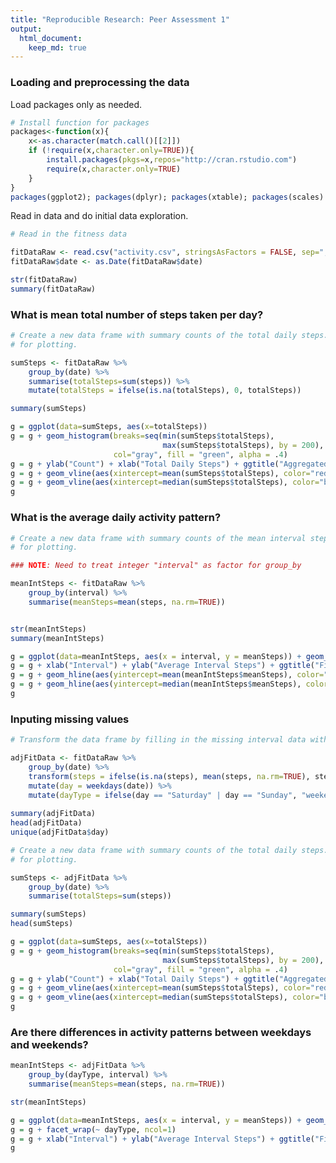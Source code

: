 ```yaml
---
title: "Reproducible Research: Peer Assessment 1"
output: 
  html_document:
    keep_md: true
---
```



### Loading and preprocessing the data

Load packages only as needed. 

```r

# Install function for packages    
packages<-function(x){
    x<-as.character(match.call()[[2]])
    if (!require(x,character.only=TRUE)){
        install.packages(pkgs=x,repos="http://cran.rstudio.com")
        require(x,character.only=TRUE)
    }
}
packages(ggplot2); packages(dplyr); packages(xtable); packages(scales)
```

Read in data and do initial data exploration. 

```r

# Read in the fitness data

fitDataRaw <- read.csv("activity.csv", stringsAsFactors = FALSE, sep="," )
fitDataRaw$date <- as.Date(fitDataRaw$date)

str(fitDataRaw)
summary(fitDataRaw)

```


### What is mean total number of steps taken per day?

```r

# Create a new data frame with summary counts of the total daily steps. Convert NAs to zero 
# for plotting. 

sumSteps <- fitDataRaw %>%
    group_by(date) %>%
    summarise(totalSteps=sum(steps)) %>%
    mutate(totalSteps = ifelse(is.na(totalSteps), 0, totalSteps))

summary(sumSteps)

g = ggplot(data=sumSteps, aes(x=totalSteps)) 
g = g + geom_histogram(breaks=seq(min(sumSteps$totalSteps), 
                                  max(sumSteps$totalSteps), by = 200),
                       col="gray", fill = "green", alpha = .4)
g = g + ylab("Count") + xlab("Total Daily Steps") + ggtitle("Aggregated Total Daily Steps")  
g = g + geom_vline(aes(xintercept=mean(sumSteps$totalSteps), color="red", linetype="dashed"))
g = g + geom_vline(aes(xintercept=median(sumSteps$totalSteps), color="blue", linetype="solid"))
g 


```



### What is the average daily activity pattern?

```r

# Create a new data frame with summary counts of the mean interval steps. Convert NAs to zero 
# for plotting. 

### NOTE: Need to treat integer "interval" as factor for group_by

meanIntSteps <- fitDataRaw %>%
    group_by(interval) %>%
    summarise(meanSteps=mean(steps, na.rm=TRUE)) 


str(meanIntSteps)
summary(meanIntSteps)

g = ggplot(data=meanIntSteps, aes(x = interval, y = meanSteps)) + geom_line()
g = g + xlab("Interval") + ylab("Average Interval Steps") + ggtitle("FitBit Interval Mean Steps")
g = g + geom_hline(aes(yintercept=mean(meanIntSteps$meanSteps), color="red", linetype="dashed"))
g = g + geom_hline(aes(yintercept=median(meanIntSteps$meanSteps), color="blue", linetype="solid"))
g

```


### Inputing missing values

```r

# Transform the data frame by filling in the missing interval data with average interval data. 

adjFitData <- fitDataRaw %>%
    group_by(date) %>%
    transform(steps = ifelse(is.na(steps), mean(steps, na.rm=TRUE), steps)) %>%
    mutate(day = weekdays(date)) %>%
    mutate(dayType = ifelse(day == "Saturday" | day == "Sunday", "weekend", "weekday"))
              
summary(adjFitData)
head(adjFitData)
unique(adjFitData$day)

# Create a new data frame with summary counts of the total daily steps. Convert NAs to zero 
# for plotting. 

sumSteps <- adjFitData %>%
    group_by(date) %>%
    summarise(totalSteps=sum(steps))

summary(sumSteps)
head(sumSteps)

g = ggplot(data=sumSteps, aes(x=totalSteps)) 
g = g + geom_histogram(breaks=seq(min(sumSteps$totalSteps), 
                                  max(sumSteps$totalSteps), by = 200),
                       col="gray", fill = "green", alpha = .4)
g = g + ylab("Count") + xlab("Total Daily Steps") + ggtitle("Aggregated Total Daily Steps")  
g = g + geom_vline(aes(xintercept=mean(sumSteps$totalSteps), color="red", linetype="dashed"))
g = g + geom_vline(aes(xintercept=median(sumSteps$totalSteps), color="blue", linetype="solid"))
g 

```





### Are there differences in activity patterns between weekdays and weekends?

```r

meanIntSteps <- adjFitData %>%
    group_by(dayType, interval) %>%
    summarise(meanSteps=mean(steps, na.rm=TRUE)) 

str(meanIntSteps)

g = ggplot(data=meanIntSteps, aes(x = interval, y = meanSteps)) + geom_line() 
g = g + facet_wrap(~ dayType, ncol=1)
g = g + xlab("Interval") + ylab("Average Interval Steps") + ggtitle("FitBit Interval Mean Steps")
g


```

